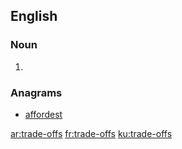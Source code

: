 ==English==

===Noun===
{{head|en|plural|head=[[trade]]-[[off]]s}}

# {{plural of|trade-off|lang=en|nocat=1}}

===Anagrams===
* [[affordest#English|affordest]]

[[ar:trade-offs]]
[[fr:trade-offs]]
[[ku:trade-offs]]